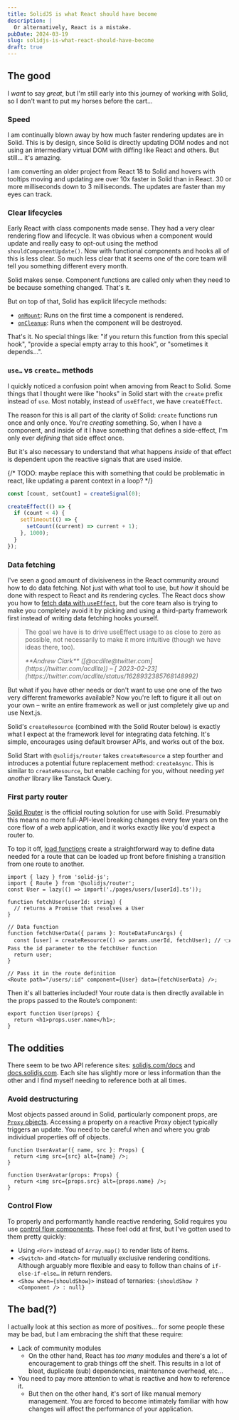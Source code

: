 ```yaml
---
title: SolidJS is what React should have become
description: |
  Or alternatively, React is a mistake.
pubDate: 2024-03-19
slug: solidjs-is-what-react-should-have-become
draft: true
---
```



## The good

I _want_ to say _great_, but I'm still early into this journey of working with Solid, so I don't want to put my horses before the cart…

### Speed

I am continually blown away by how much faster rendering updates are in Solid. This is by design, since Solid is directly updating DOM nodes and not using an intermediary virtual DOM with diffing like React and others. But still… it's amazing.

I am converting an older project from React 18 to Solid and hovers with tooltips moving and updating are over 10x faster in Solid than in React. 30 or more milliseconds down to 3 milliseconds. The updates are faster than my eyes can track.

### Clear lifecycles

Early React with class components made sense. They had a very clear rendering flow and lifecycle. It was obvious when a component would update and really easy to opt-out using the method `shouldComponentUpdate()`. Now with functional components and hooks all of this is less clear. So much less clear that it seems one of the core team will tell you something different every month.

Solid makes sense. Component functions are called only when they need to be because something changed. That's it.

But on top of that, Solid has explicit lifecycle methods:

- [`onMount`](https://www.solidjs.com/docs/latest/api#onmount): Runs on the first time a component is rendered.
- [`onCleanup`](https://www.solidjs.com/docs/latest/api#oncleanup): Runs when the component will be destroyed.

That's it. No special things like: "if you return this function from this special hook", "provide a special empty array to this hook", or "sometimes it depends…".

### `use…` vs `create…` methods

I quickly noticed a confusion point when amoving from React to Solid. Some things that I thought were like "hooks" in Solid start with the `create` prefix instead of `use`. Most notably, instead of `useEffect`, we have `createEffect`.

The reason for this is all part of the clarity of Solid: `create` functions run once and only once. You're _creating_ something. So, when I have a component, and inside of it I have something that defines a side-effect, I'm only ever _defining_ that side effect once.

But it's also necessary to understand that what happens _inside_ of that effect is dependent upon the reactive signals that are used inside.

{/* TODO: maybe replace this with something that could be problematic in react, like updating a parent context in a loop? */}

```ts
const [count, setCount] = createSignal(0);

createEffect(() => {
  if (count < 4) {
    setTimeout(() => {
      setCount((current) => current + 1);
    }, 1000);
  }
});
```

### Data fetching

I've seen a good amount of divisiveness in the React community around how to do data fetching. Not just with what tool to use, but _how_ it should be done with respect to React and its rendering cycles. The React docs show you how to [fetch data with `useEffect`](https://react.dev/reference/react/useEffect#fetching-data-with-effects), but the core team also is trying to make you completely avoid it by picking and using a third-party framework first instead of writing data fetching hooks yourself.

> The goal we have is to drive useEffect usage to as close to zero as possible, not necessarily to make it more intuitive (though we have ideas there, too).
>
> <cite>
>   **Andrew Clark** ([@acdlite@twitter.com](https://twitter.com/acdlite)) – [
>   <time datetime="2023-02-23T13:38:00.000Z">2023-02-23</time>](https://twitter.com/acdlite/status/1628932385768148992)
> </cite>

But what if you have other needs or don't want to use one one of the two very different frameworks available? Now you're left to figure it all out on your own – write an entire framework as well or just completely give up and use Next.js.

Solid's `createResource` (combined with the Solid Router below) is exactly what I expect at the framework level for integrating data fetching. It's simple, encourages using default browser APIs, and works out of the box.

<Aside type="tip" title="Solid Start, Router & the future">

Solid Start with `@solidjs/router` takes `createResource` a step fourther and introduces a potential future replacement method: `createAsync`. This is similar to `createResource`, but enable caching for you, without needing _yet another_ library like Tanstack Query.

</Aside>

### First party router

[Solid Router](https://docs.solidjs.com/solid-router/getting-started/defining-routes) is the official routing solution for use with Solid. Presumably this means no more full-API-level breaking changes every few years on the core flow of a web application, and it works exactly like you'd expect a router to.

To top it off, [load functions](https://docs.solidjs.com/solid-router/reference/load-functions/load) create a straightforward way to define data needed for a route that can be loaded up front before finishing a transition from one route to another.

```tsx title="./app.tsx"
import { lazy } from 'solid-js';
import { Route } from '@solidjs/router';
const User = lazy(() => import('./pages/users/[userId].ts'));

function fetchUser(userId: string) {
  // returns a Promise that resolves a User
}

// Data function
function fetchUserData({ params }: RouteDataFuncArgs) {
  const [user] = createResource(() => params.userId, fetchUser); // 👈 Pass the id parameter to the fetchUser function
  return user;
}

// Pass it in the route definition
<Route path="/users/:id" component={User} data={fetchUserData} />;
```

Then it's all batteries included! Your route data is then directly available in the props passed to the Route’s component:

```tsx title="./pages/users/[userId].tsx"
export function User(props) {
  return <h1>props.user.name</h1>;
}
```

## The oddities

There seem to be two API reference sites: [solidjs.com/docs](https://www.solidjs.com/docs/latest/api) and [docs.solidjs.com](https://docs.solidjs.com/references). Each site has slightly more or less information than the other and I find myself needing to reference both at all times.

### Avoid destructuring

Most objects passed around in Solid, particularly component props, are [`Proxy` objects](https://developer.mozilla.org/en-US/docs/Web/JavaScript/Reference/Global_Objects/Proxy). Accessing a property on a reactive Proxy object typically triggers an update. You need to be careful when and where you grab individual properties off of objects.

<div class="lg:bustout">
<div class="gap-8 no-bustout lg:grid lg:grid-cols-2">

```tsx title="UserAvatar.react.tsx" caption="Typical pattern of prop destructuring in React."
function UserAvatar({ name, src }: Props) {
  return <img src={src} alt={name} />;
}
```

```tsx title="UserAvatar.solid.tsx" caption="Do not destructure props in Solid."
function UserAvatar(props: Props) {
  return <img src={props.src} alt={props.name} />;
}
```

</div>
</div>

### Control Flow

To properly and performantly handle reactive rendering, Solid requires you use [control flow components](https://www.solidjs.com/docs/latest/api#control-flow). These feel odd at first, but I've gotten used to them pretty quickly:

- Using `<For>` instead of `Array.map()` to render lists of items.
- `<Switch>` and `<Match>` for mutually exclusive rendering conditions. Although arguably more flexible and easy to follow than chains of `if-else-if-else…` in return renders.
- `<Show when={shouldShow}>` instead of ternaries: `{shouldShow ? <Component /> : null}`

## The bad(?)

I actually look at this section as more of positives… for some people these may be bad, but I am embracing the shift that these require:

- Lack of community modules
  - On the other hand, React has _too many_ modules and there's a lot of encouragement to grab things off the shelf. This results in a lot of bloat, duplicate (sub) dependencies, maintenance overhead, etc…
- You need to pay more attention to what is reactive and how to reference it.
  - But then on the other hand, it's sort of like manual memory management. You are forced to become intimately familiar with how changes will affect the performance of your application.
